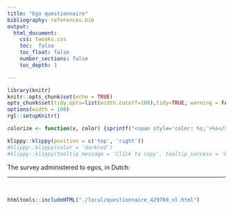```yaml
---
title: "Ego questionnaire"
bibliography: references.bib
output: 
  html_document:
    css: tweaks.css
    toc:  false
    toc_float: false
    number_sections: false
    toc_depth: 1

---
```


```r
library(knitr)
knitr::opts_chunk$set(echo = TRUE)
opts_chunk$set(tidy.opts=list(width.cutoff=100),tidy=TRUE, warning = FALSE, message = FALSE,comment = "#>", cache=TRUE, class.source=c("test"), class.output=c("test3"))
options(width = 100)
rgl::setupKnitr()

colorize <- function(x, color) {sprintf("<span style='color: %s;'>%s</span>", color, x) }
```


```r
klippy::klippy(position = c('top', 'right'))
#klippy::klippy(color = 'darkred')
#klippy::klippy(tooltip_message = 'Click to copy', tooltip_success = 'Done')
```

The survey administered to egos, in Dutch:

----

<br>

```r
htmltools::includeHTML("./local/questionnaire_429769_nl.html")
```
